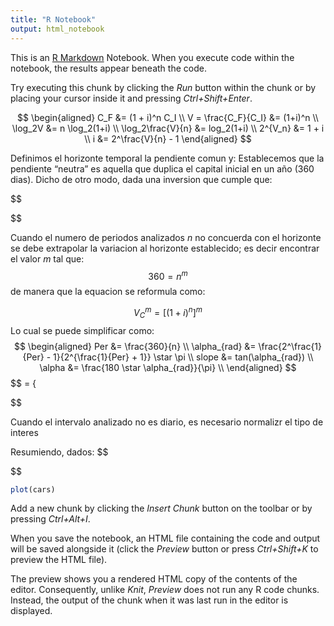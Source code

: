 ```yaml
---
title: "R Notebook"
output: html_notebook
---
```


This is an [R Markdown](http://rmarkdown.rstudio.com) Notebook. When you execute code within the notebook, the results appear beneath the code. 

Try executing this chunk by clicking the *Run* button within the chunk or by placing your cursor inside it and pressing *Ctrl+Shift+Enter*. 

$$
\begin{aligned}
C_F &= (1 + i)^n C_I \\
V = \frac{C_F}{C_I} &= (1+i)^n \\
\log_2V &= n \log_2(1+i) \\
\log_2\frac{V}{n} &= log_2(1+i) \\
2^{V_n} &= 1 + i \\
i &= 2^\frac{V}{n} - 1
\end{aligned}
$$

Definimos el horizonte temporal la pendiente comun y: Establecemos que la pendiente "neutra" es aquella que duplica el capital inicial en un año (360 dias). Dicho de otro modo, dada una inversion que cumple que:

$$
\begin{aligned}
C_F &= 2 \star C_I \\
C_F &= (1+i)^{360} \star C_I\\
2 &= (1+i)^{360} \implies \\
\implies i &\simeq 0.00192607 \implies \\
\implies \alpha &= 45^o \implies tan(\alpha) = 1

\end{aligned}

$$

Cuando el numero de periodos analizados $n$ no concuerda con el horizonte se debe extrapolar la variacion al horizonte establecido; es decir encontrar el valor $m$ tal que:
$$
360 = n^m
$$
de manera que la equacion se reformula como:

$$
V_C^m = [(1+i)^n]^m
$$
Lo cual se puede simplificar como:
$$
\begin{aligned}
Per &= \frac{360}{n} \\
\alpha_{rad} &= \frac{2^\frac{1}{Per} - 1}{2^{\frac{1}{Per} + 1}} \star \pi \\
slope &= tan(\alpha_{rad}) \\
\alpha &= \frac{180 \star  \alpha_{rad}}{\pi} \\
\end{aligned}
$$
$$
\alpha = \Bigg\{\begin{array}{l}
                  V > 0 \implies 90 - \alpha \\
                  V < 0 \implies (90 - \alpha) \star -1
                \end{array}
                
$$

Cuando el intervalo analizado no es diario, es necesario normalizr el tipo de interes


Resumiendo, dados:
$$
\begin{aligned}
N = Numero de periodos \\
C_I = Capital inicial\\
C_F = Capital final\\
P = 360 \\
V = \frac{C_F}{C_I} - 1 \\ 
i = 2 ^{\frac{V}{N}} - 1 \\
Per = \frac{N}{P} \\ 
\alpha_r = \frac{2^{Per} - 1}{2^{Per + 1}} \star \pi \\
\alpha = \frac{180 \star \alpha_r}{pi} \\
\alpha = \Bigg\{\begin{array}{l}
                  V > 0 \implies 90 - \alpha \\
                  V < 0 \implies (90 - \alpha) \star -1
                \end{array}

\end{aligned}
$$


```r
plot(cars)
```

Add a new chunk by clicking the *Insert Chunk* button on the toolbar or by pressing *Ctrl+Alt+I*.

When you save the notebook, an HTML file containing the code and output will be saved alongside it (click the *Preview* button or press *Ctrl+Shift+K* to preview the HTML file).

The preview shows you a rendered HTML copy of the contents of the editor. Consequently, unlike *Knit*, *Preview* does not run any R code chunks. Instead, the output of the chunk when it was last run in the editor is displayed.
